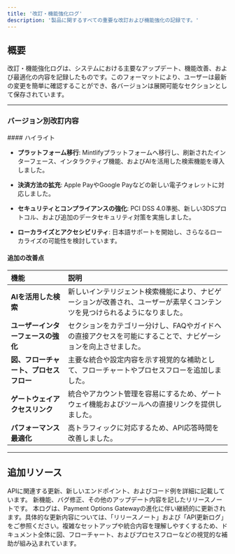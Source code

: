 ```yaml
---
title: '改訂・機能強化ログ'
description: '製品に関するすべての重要な改訂および機能強化の記録です。'
---
```


## **概要**

改訂・機能強化ログは、システムにおける主要なアップデート、機能改善、および最適化の内容を記録したものです。このフォーマットにより、ユーザーは最新の変更を簡単に確認することができ、各バージョンは展開可能なセクションとして保存されています。

***

### **バージョン別改訂内容**

<Accordion title="バージョン 3.0 - 2024年11月7日リリース">
  #### ハイライト

  * **プラットフォーム移行**: Mintlifyプラットフォームへ移行し、刷新されたインターフェース、インタラクティブ機能、およびAIを活用した検索機能を導入しました。

  * **決済方法の拡充**: Apple PayやGoogle Payなどの新しい電子ウォレットに対応しました。

  * **セキュリティとコンプライアンスの強化**: PCI DSS 4.0準拠、新しい3DSプロトコル、および追加のデータセキュリティ対策を実施しました。

  * **ローカライズとアクセシビリティ**: 日本語サポートを開始し、さらなるローカライズの可能性を検討しています。

  #### 追加の改善点

  | **機能**                | **説明**                                                        |
  | :-------------------- | :------------------------------------------------------------ |
  | **AIを活用した検索**         | 新しいインテリジェント検索機能により、ナビゲーションが改善され、ユーザーが素早くコンテンツを見つけられるようになりました。 |
  | **ユーザーインターフェースの強化**   | セクションをカテゴリー分けし、FAQやガイドへの直接アクセスを可能にすることで、ナビゲーションを向上させました。      |
  | **図、フローチャート、プロセスフロー** | 主要な統合や設定内容を示す視覚的な補助として、フローチャートやプロセスフローを追加しました。                |
  | **ゲートウェイアクセスリンク**     | 統合やアカウント管理を容易にするため、ゲートウェイ機能およびツールへの直接リンクを提供しました。              |
  | **パフォーマンス最適化**        | 高トラフィックに対応するため、API応答時間を改善しました。                                |
</Accordion>

***

## **追加リソース**

<CardGroup>
  <Card title="API更新ログ" icon="code" href="/logs-jp/apiupdate">
    APIに関連する更新、新しいエンドポイント、およびコード例を詳細に記載しています。
  </Card>

  <Card title="リリースノート" icon="file" href="/logs-jp/releasenotes">
    新機能、バグ修正、その他のアップデート内容を記したリリースノートです。
  </Card>
</CardGroup>

<Note>
  本ログは、Payment Options Gatewayの進化に伴い継続的に更新されます。具体的な更新内容については、「リリースノート」および「API更新ログ」をご参照ください。複雑なセットアップや統合内容を理解しやすくするため、ドキュメント全体に図、フローチャート、およびプロセスフローなどの視覚的な補助が組み込まれています。
</Note>